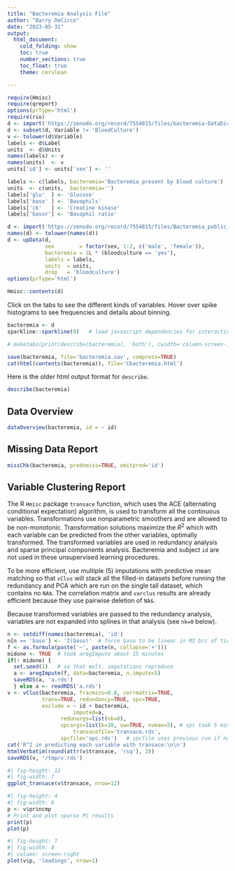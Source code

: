 ```yaml
---
title: "Bacteremia Analysis File"
author: "Barry DeCicco"
date: "2023-05-31"
output: 
  html_document:
    cold_folding: show
    toc: true
    number_sections: true
    toc_float: true
    theme: cerulean

---
```


```r
require(Hmisc)
require(qreport)
options(prType='html')
require(rio)
d <- import('https://zenodo.org/record/7554815/files/bacteremia-DataDictionary.csv?download=1')
d <- subset(d, Variable != 'BloodCulture')
v <- tolower(d$Variable)
labels <- d$Label
units  <- d$Units
names(labels) <- v
names(units)  <- v
units['id'] <- units['sex'] <- ''

labels <- c(labels, bacteremia='Bacteremia present by blood culture')
units  <- c(units,  bacteremia='')
labels['glu'  ] <- 'Glucose'
labels['baso' ] <- 'Basophils'
labels['ck'   ] <- 'Creatine kinase'
labels['basor'] <- 'Basophil ratio'

d <- import('https://zenodo.org/record/7554815/files/Bacteremia_public_S2.csv?download=1')
names(d) <- tolower(names(d))
d <- upData(d,
            sex        = factor(sex, 1:2, c('male', 'female')),
            bacteremia = 1L * (bloodculture == 'yes'),
            labels = labels,
            units  = units,
            drop   = 'bloodculture')
options(prType='html')

Hmisc::contents(d)
```

Click on the tabs to see the different kinds of variables.  Hover over spike histograms to see frequencies and details about binning.

```r
bacteremia <- d
sparkline::sparkline(0)   # load javascript dependencies for interactive spike histograms

# maketabs(print(describe(bacteremia), 'both'), cwidth='column-screen-inset-shaded')

```

```r
save(bacteremia, file='bacteremia.sav', compress=TRUE)
cat(html(contents(bacteremia)), file='Cbacteremia.html')
```

Here is the older html output format for `describe`.

```r
describe(bacteremia)
```

## Data Overview

```r
dataOverview(bacteremia, id = ~ id)
```

## Missing Data Report

```r
missChk(bacteremia, prednmiss=TRUE, omitpred='id')
```

## Variable Clustering Report

The R `Hmisc` package `transace` function, which uses the ACE (alternating conditional expectation) algorithm, is used to transform all the continuous variables.  Transformations use nonparametric smoothers and are allowed to be non-monotonic.  Transformation solutions maximize the $R^2$ which with each variable can be predicted from the other variables, optimally transformed.  The transformed variables are used in redundancy analysis and sparse principal components analysis.  Bacteremia and subject `id` are not used in these unsupervised learning procedures.

To be more efficient, use multiple (5) imputations with predictive mean matching so that `vClus` will stack all the filled-in datasets before running the redundancy and PCA which are run on the single tall dataset, which contains no `NA`s.  The correlation matrix and `varclus` results are already efficient because they use pairwise deletion of `NA`s.

Because transformed variables are passed to the redundancy analysis, variables are not expanded into splines in that analysis (see `nk=0` below).


```r
n <- setdiff(names(bacteremia), 'id')
n[n == 'baso'] <- 'I(baso)'  # force baso to be linear in MI b/c of ties
f <- as.formula(paste('~', paste(n, collapse='+')))
midone <- TRUE  # took aregImpute about 15 minutes
if(! midone) {
  set.seed(1)   # so that mult. imputations reproduce
  a <- aregImpute(f, data=bacteremia, n.impute=5)
  saveRDS(a, 'a.rds')
  } else a <- readRDS('a.rds')
v <- vClus(bacteremia, fracmiss=0.8, corrmatrix=TRUE,
           trans=TRUE, redundancy=TRUE, spc=TRUE,
           exclude = ~ id + bacteremia,
                     imputed=a,
                 redunargs=list(nk=0),
                 spcargs=list(k=20, sw=TRUE, nvmax=5), # spc took 5 minutes
                     transacefile='transace.rds',
                 spcfile='spc.rds')   # spcfile uses previous run if nothing changed
cat('R^2 in predicting each variable with transace:\n\n')
htmlVerbatim(round(attr(v$transace, 'rsq'), 3))
saveRDS(v, '/tmp/v.rds')
```

```r
#| fig-height: 12
#| fig-width: 7
ggplot_transace(v$transace, nrow=12)
```

```r
#| fig-height: 4
#| fig-width: 6
p <- v$princmp
# Print and plot sparse PC results
print(p)
plot(p)
```

```r
#| fig-height: 7
#| fig-width: 8
#| column: screen-right
plot(v$p, 'loadings', nrow=1)
```
